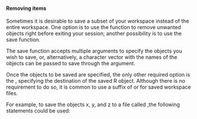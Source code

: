 #### Removing items
Sometimes it is desirable to save a subset of your workspace instead of the entire workspace. One option is to use the \texttt{rm()} function to remove unwanted objects right before exiting your \texttt{R} session; another possibility is to use the save function. 

The save function accepts multiple arguments to specify the objects you wish to save, or, alternatively, a character vector with the names of the objects can be passed to save through the \texttt{list=} argument. 

Once the objects to be saved are specified, the only other required option is the \texttt{file=option}, specifying the destination of the saved R object. Although there is no requirement to do so, it is common to use a suffix of \texttt{.rda} or \texttt{.RData} for saved \texttt{R} workspace files.

For example, to save the \texttt{R} objects x, y, and z to a file called \texttt{myData.rda} ,the following statements could be used:

\begin{verbatim}
> save(x,y,z,fil= ‘mydata.rda’)
\end{verbatim}



